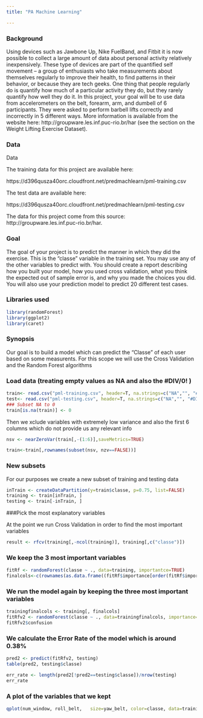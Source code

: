 ```yaml
---
title: "PA Machine Learning"

---
```

### Background

Using devices such as Jawbone Up, Nike FuelBand, and Fitbit it is now possible to collect a large amount of data about personal activity 
relatively inexpensively. These type of devices are part of the quantified self movement – a group of enthusiasts who take measurements 
about themselves regularly to improve their health, to find patterns in their behavior, or because they are tech geeks. 
One thing that people regularly do is quantify how much of a particular activity they do, but they rarely quantify how well they do it. 
In this project, your goal will be to use data from accelerometers on the belt, forearm, arm, and dumbell of 6 participants. 
They were asked to perform barbell lifts correctly and incorrectly in 5 different ways. 
More information is available from the website here: http://groupware.les.inf.puc-rio.br/har (see the section on the Weight Lifting Exercise Dataset). 

### Data

Data 


The training data for this project are available here: 

https://d396qusza40orc.cloudfront.net/predmachlearn/pml-training.csv

The test data are available here: 

https://d396qusza40orc.cloudfront.net/predmachlearn/pml-testing.csv

The data for this project come from this source: http://groupware.les.inf.puc-rio.br/har. 


### Goal
The goal of your project is to predict the manner in which they did the exercise. This is the "classe" variable in the training set. You may use any of the other variables to predict with. You should create a report describing how you built your model, how you used cross validation, what you think the expected out of sample error is, and why you made the choices you did. 
You will also use your prediction model to predict 20 different test cases. 


### Libraries used

```r
library(randomForest)
library(ggplot2)
library(caret)
```

### Synopsis

Our goal is to build a model which can predict the "Classe" of each user based on some measurents. 
For this scope we will use the Cross Validation and the Random Forest algorithms


### Load data (treating empty values as NA and also the #DIV/0! )

```r
train<- read.csv("pml-training.csv", header=T, na.strings=c("NA","", "#DIV/0!"))
test<- read.csv("pml-testing.csv", header=T, na.strings=c("NA","", "#DIV/0!"))
### Subset NA to 0
train[is.na(train)] <- 0
```

Then we xclude variables with extremely low variance and also the first 6 columns which do not provide us any relevant info
```r
nsv <- nearZeroVar(train[,-(1:6)],saveMetrics=TRUE)

train<-train[,rownames(subset(nsv, nzv==FALSE))]
```


### New subsets

For our purposes we create a new subset of training and testing data

```r
inTrain <- createDataPartition(y=train$classe, p=0.75, list=FALSE)
training <- train[inTrain, ]
testing <- train[-inTrain, ]
```





###Pick the most explanatory variables

At the point we run Cross Validation in order to find the most important variables
```r
result <- rfcv(training[,-ncol(training)], training[,c("classe")])

```

### We keep the 3 most important variables

```r
fitRf <- randomForest(classe ~ ., data=training, importantce=TRUE)
finalcols<-c(rownames(as.data.frame((fitRf$importance[order(fitRf$importance, decreasing=TRUE),][1:3]))), "classe")
```

### We run the model again by keeping the three most important variables

```r
trainingfinalcols <- training[, finalcols]
fitRfv2 <- randomForest(classe ~ ., data=trainingfinalcols, importance=TRUE)
fitRfv2$confusion
```


### We calculate the Error Rate of the model which is around 0.38%
```r
pred2 <- predict(fitRfv2, testing)
table(pred2, testing$classe)

err_rate <- length(pred2[!pred2==testing$classe])/nrow(testing)
err_rate
```

### A plot of the variables that we kept

```r
qplot(num_window, roll_belt,   size=yaw_belt, color=classe, data=trainingfinalcols)
```
